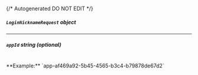 {/* Autogenerated DO NOT EDIT  */}

##### `LoginNicknameRequest` _object_
<Collapsible openLabel={Labels.showProperties} closeLabel={Labels.hideProperties}>
    <LoginNicknameRequest/>
</Collapsible>

---
##### `appId` _string (optional)_
<br/>
**Example:** `app-af469a92-5b45-4565-b3c4-b79878de67d2`



